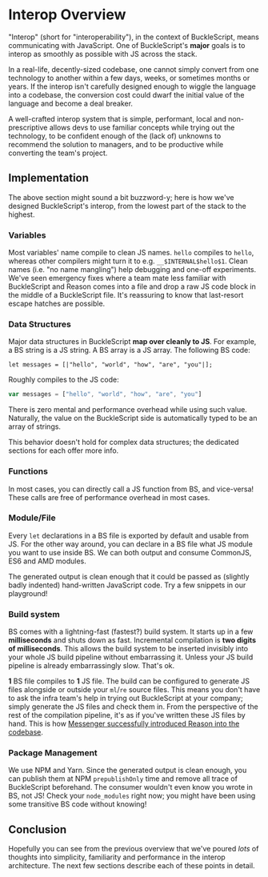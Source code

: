
# Interop Overview

"Interop" (short for "interoperability"), in the context of BuckleScript, means communicating with JavaScript. One of BuckleScript's **major** goals is to interop as smoothly as possible with JS across the stack.

In a real-life, decently-sized codebase, one cannot simply convert from one technology to another within a few days, weeks, or sometimes months or years. If the interop isn't carefully designed enough to wiggle the language into a codebase, the conversion cost could dwarf the initial value of the language and become a deal breaker.

A well-crafted interop system that is simple, performant, local and non-prescriptive allows devs to use familiar concepts while trying out the technology, to be confident enough of the (lack of) unknowns to recommend the solution to managers, and to be productive while converting the team's project.

## Implementation

The above section might sound a bit buzzword-y; here is how we've designed BuckleScript's interop, from the lowest part of the stack to the highest.

### Variables

Most variables' name compile to clean JS names. `hello` compiles to `hello`, whereas other compilers might turn it to e.g. `__$INTERNAL$hello$1`. Clean names (i.e. "no name mangling") help debugging and one-off experiments. We've seen emergency fixes where a team mate less familiar with BuckleScript and Reason comes into a file and drop a raw JS code block in the middle of a BuckleScript file. It's reassuring to know that last-resort escape hatches are possible.

### Data Structures

Major data structures in BuckleScript **map over cleanly to JS**. For example, a BS string is a JS string. A BS array is a JS array. The following BS code:

```reason
let messages = [|"hello", "world", "how", "are", "you"|];
```

Roughly compiles to the JS code:

```js
var messages = ["hello", "world", "how", "are", "you"]
```

There is zero mental and performance overhead while using such value. Naturally, the value on the BuckleScript side is automatically typed to be an array of strings.

This behavior doesn't hold for complex data structures; the dedicated sections for each offer more info.

### Functions

In most cases, you can directly call a JS function from BS, and vice-versa! These calls are free of performance overhead in most cases.

### Module/File

Every `let` declarations in a BS file is exported by default and usable from JS. For the other way around, you can declare in a BS file what JS module you want to use inside BS. We can both output and consume CommonJS, ES6 and AMD modules.

The generated output is clean enough that it could be passed as (slightly badly indented) hand-written JavaScript code. Try a few snippets in our playground!

<!-- TODO: add default export explaination >
<!-- TODO: playground link -->

### Build system

BS comes with a lightning-fast (fastest?) build system. It starts up in a few **milliseconds** and shuts down as fast. Incremental compilation is **two digits of milliseconds**. This allows the build system to be inserted invisibly into your whole JS build pipeline without embarrassing it. Unless your JS build pipeline is already embarrassingly slow. That's ok.

**1** BS file compiles to **1** JS file. The build can be configured to generate JS files alongside or outside your `ml`/`re` source files. This means you don't have to ask the infra team's help in trying out BuckleScript at your company; simply generate the JS files and check them in. From the perspective of the rest of the compilation pipeline, it's as if you've written these JS files by hand. This is how [Messenger successfully introduced Reason into the codebase](https://reasonml.github.io/blog/2017/09/08/messenger-50-reason.html).

### Package Management

We use NPM and Yarn. Since the generated output is clean enough, you can publish them at NPM `prepublishOnly` time and remove all trace of BuckleScript beforehand. The consumer wouldn't even know you wrote in BS, not JS! Check your `node_modules` right now; you might have been using some transitive BS code without knowing!

## Conclusion

Hopefully you can see from the previous overview that we've poured _lots_ of thoughts into simplicity, familiarity and performance in the interop architecture. The next few sections describe each of these points in detail.
